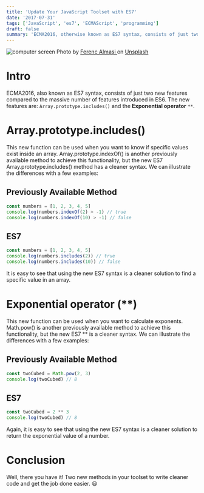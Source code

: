 ```yaml
---
title: 'Update Your JavaScript Toolset with ES7'
date: '2017-07-31'
tags: ['JavaScript', 'es7', 'ECMAScript', 'programming']
draft: false
summary: 'ECMA2016, otherwise known as ES7 syntax, consists of just two new features compared to the massive number of features introduced in ES6. The new features are...'
---
```


<div className="text-center">
  <Image alt="computer screen" src="/static/images/es7.jpg" width={600} height={434} />
  Photo by <a href="https://unsplash.com/@flowforfrank?utm_source=unsplash&utm_medium=referral&utm_content=creditCopyText">
    Ferenc Almasi
  </a> on <a href="https://unsplash.com/s/photos/javascript?utm_source=unsplash&utm_medium=referral&utm_content=creditCopyText">Unsplash</a>
</div>

# Intro

ECMA2016, also known as ES7 syntax, consists of just two new features compared to the massive number of features introduced in ES6. The new features are: `Array.prototype.includes()` and the **Exponential operator** `**`.

# Array.prototype.includes()

This new function can be used when you want to know if specific values exist inside an array. Array.prototype.indexOf() is another previously available method to achieve this functionality, but the new ES7 Array.prototype.includes() method has a cleaner syntax. We can illustrate the differences with a few examples:

## Previously Available Method

```js
const numbers = [1, 2, 3, 4, 5]
console.log(numbers.indexOf(2) > -1) // true
console.log(numbers.indexOf(10) > -1) // false
```

## ES7

```js
const numbers = [1, 2, 3, 4, 5]
console.log(numbers.includes(2)) // true
console.log(numbers.includes(10)) // false
```

It is easy to see that using the new ES7 syntax is a cleaner solution to find a specific value in an array.

# Exponential operator (\*\*)

This new function can be used when you want to calculate exponents. Math.pow() is another previously available method to achieve this functionality, but the new ES7 \*\* is a cleaner syntax. We can illustrate the differences with a few examples:

## Previously Available Method

```js
const twoCubed = Math.pow(2, 3)
console.log(twoCubed) // 8
```

## ES7

```js
const twoCubed = 2 ** 3
console.log(twoCubed) // 8
```

Again, it is easy to see that using the new ES7 syntax is a cleaner solution to return the exponential value of a number.

# Conclusion

Well, there you have it! Two new methods in your toolset to write cleaner code and get the job done easier. 😃

